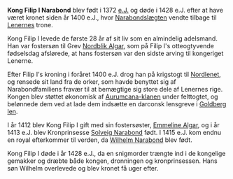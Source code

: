 {{title:Filip I Narabond}}
{{author:Laura Holmegaard}}
{{timestamp:2009-09-18T13:56:50Z}}
{{copyright:Filip I Narabond}}
'''Kong Filip I Narabond''' blev født i 1372 [[e.J.]] og døde i 1428 e.J. efter at have været kronet siden år 1400 e.J., hvor [[Narabondslægten]] vendte tilbage til [[Lenerne|Lenernes]] trone.

Kong Filip I levede de første 28 år af sit liv som en almindelig adelsmand. Han var fostersøn til Grev [[Nordblik Algar]], som på Filip I's otteogtyvende fødselsdag afslørede, at hans fostersøn var den sidste arving til kongeriget Lenerne.

Efter Filip I's kroning i foråret 1400 e.J. drog han på krigstogt til [[Nordlenet]], og rensede sit land fra de orker, som havde benyttet sig af Narabondfamiliens fravær til at bemægtige sig store dele af Lenernes rige.
Kongen blev støttet økonomisk af [[Aurumcana-klanen]] under felttogtet, og belønnede dem ved at lade dem indsætte en darconsk lensgreve i [[Goldberg len]].

I år 1412 blev Kong Filip I gift med sin fostersøster, [[Emmeline Algar]], og i år 1413 e.J. blev Kronprinsesse [[Solveig Narabond]] født.
I 1415 e.J. kom endnu en royal efterkommer til verden, da [[Wilhelm Narabond]] blev født.

Kong Filip I døde i år 1428 e.J., da en snigmorder trængte ind i de kongelige gemakker og dræbte både kongen, dronningen og kronprinsessen. Hans søn Wilhelm overlevede og blev kronet få uger efter.